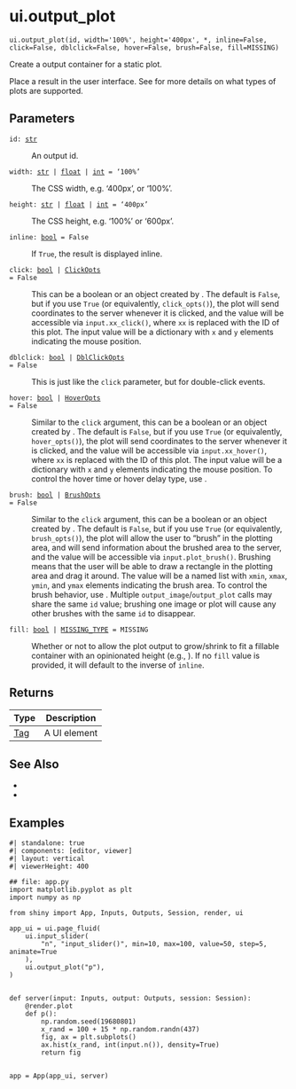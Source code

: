 # ui.output_plot { #shiny.ui.output_plot }

`ui.output_plot(id, width='100%', height='400px', *, inline=False, click=False, dblclick=False, hover=False, brush=False, fill=MISSING)`

Create a output container for a static plot.

Place a [](:func:`~shiny.render.plot`) result in the user interface. See
[](:func:`~shiny.render.plot`) for more details on what types of plots are supported.

## Parameters

<code><span class="parameter-name">id</span><span class="parameter-annotation-sep">:</span> <span class="parameter-annotation">[str](`str`)</span></code>

:   An output id.

<code><span class="parameter-name">width</span><span class="parameter-annotation-sep">:</span> <span class="parameter-annotation">[str](`str`) \| [float](`float`) \| [int](`int`)</span> <span class="parameter-default-sep">=</span> <span class="parameter-default">'100%'</span></code>

:   The CSS width, e.g. '400px', or '100%'.

<code><span class="parameter-name">height</span><span class="parameter-annotation-sep">:</span> <span class="parameter-annotation">[str](`str`) \| [float](`float`) \| [int](`int`)</span> <span class="parameter-default-sep">=</span> <span class="parameter-default">'400px'</span></code>

:   The CSS height, e.g. '100%' or '600px'.

<code><span class="parameter-name">inline</span><span class="parameter-annotation-sep">:</span> <span class="parameter-annotation">[bool](`bool`)</span> <span class="parameter-default-sep">=</span> <span class="parameter-default">False</span></code>

:   If ``True``, the result is displayed inline.

<code><span class="parameter-name">click</span><span class="parameter-annotation-sep">:</span> <span class="parameter-annotation">[bool](`bool`) \| [ClickOpts](`shiny.ui._plot_output_opts.ClickOpts`)</span> <span class="parameter-default-sep">=</span> <span class="parameter-default">False</span></code>

:   This can be a boolean or an object created by [](:func:`~shiny.ui.click_opts`). The
    default is `False`, but if you use `True` (or equivalently, `click_opts()`), the
    plot will send coordinates to the server whenever it is clicked, and the value
    will be accessible via `input.xx_click()`, where `xx` is replaced with the ID of
    this plot. The input value will be a dictionary with `x` and `y` elements
    indicating the mouse position.

<code><span class="parameter-name">dblclick</span><span class="parameter-annotation-sep">:</span> <span class="parameter-annotation">[bool](`bool`) \| [DblClickOpts](`shiny.ui._plot_output_opts.DblClickOpts`)</span> <span class="parameter-default-sep">=</span> <span class="parameter-default">False</span></code>

:   This is just like the `click` parameter, but for double-click events.

<code><span class="parameter-name">hover</span><span class="parameter-annotation-sep">:</span> <span class="parameter-annotation">[bool](`bool`) \| [HoverOpts](`shiny.ui._plot_output_opts.HoverOpts`)</span> <span class="parameter-default-sep">=</span> <span class="parameter-default">False</span></code>

:   Similar to the `click` argument, this can be a boolean or an object created by
    [](:func:`~shiny.ui.hover_opts`). The default is `False`, but if you use `True` (or
    equivalently, `hover_opts()`), the plot will send coordinates to the server
    whenever it is clicked, and the value will be accessible via `input.xx_hover()`,
    where `xx` is replaced with the ID of this plot. The input value will be a
    dictionary with `x` and `y` elements indicating the mouse position. To control
    the hover time or hover delay type, use [](:func:`~shiny.ui.hover_opts`).

<code><span class="parameter-name">brush</span><span class="parameter-annotation-sep">:</span> <span class="parameter-annotation">[bool](`bool`) \| [BrushOpts](`shiny.ui._plot_output_opts.BrushOpts`)</span> <span class="parameter-default-sep">=</span> <span class="parameter-default">False</span></code>

:   Similar to the `click` argument, this can be a boolean or an object created by
    [](:func:`~shiny.ui.brush_opts`). The default is `False`, but if you use `True` (or
    equivalently, `brush_opts()`), the plot will allow the user to "brush" in the
    plotting area, and will send information about the brushed area to the server,
    and the value will be accessible via `input.plot_brush()`. Brushing means that
    the user will be able to draw a rectangle in the plotting area and drag it
    around. The value will be a named list with `xmin`, `xmax`, `ymin`, and `ymax`
    elements indicating the brush area. To control the brush behavior, use
    [](:func:`~shiny.ui.brush_opts`). Multiple `output_image`/`output_plot` calls may
    share the same `id` value; brushing one image or plot will cause any other
    brushes with the same `id` to disappear.

<code><span class="parameter-name">fill</span><span class="parameter-annotation-sep">:</span> <span class="parameter-annotation">[bool](`bool`) \| [MISSING_TYPE](`shiny.types.MISSING_TYPE`)</span> <span class="parameter-default-sep">=</span> <span class="parameter-default">MISSING</span></code>

:   Whether or not to allow the plot output to grow/shrink to fit a fillable
    container with an opinionated height (e.g., [](:func:`~shiny.ui.page_fillable`)). If
    no `fill` value is provided, it will default to the inverse of `inline`.

## Returns

| Type                   | Description   |
|------------------------|---------------|
| [Tag](`htmltools.Tag`) | A UI element  |

## See Also

* [](:func:`~shiny.render.plot`)
* [](:func:`~shiny.ui.output_image`)

## Examples

```shinylive-python
#| standalone: true
#| components: [editor, viewer]
#| layout: vertical
#| viewerHeight: 400

## file: app.py
import matplotlib.pyplot as plt
import numpy as np

from shiny import App, Inputs, Outputs, Session, render, ui

app_ui = ui.page_fluid(
    ui.input_slider(
        "n", "input_slider()", min=10, max=100, value=50, step=5, animate=True
    ),
    ui.output_plot("p"),
)


def server(input: Inputs, output: Outputs, session: Session):
    @render.plot
    def p():
        np.random.seed(19680801)
        x_rand = 100 + 15 * np.random.randn(437)
        fig, ax = plt.subplots()
        ax.hist(x_rand, int(input.n()), density=True)
        return fig


app = App(app_ui, server)
```